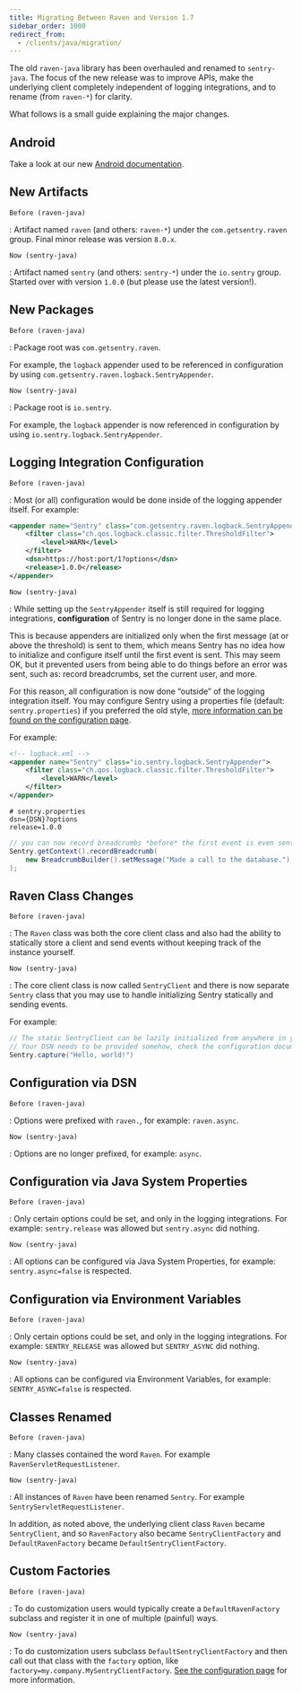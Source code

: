 ```yaml
---
title: Migrating Between Raven and Version 1.7
sidebar_order: 1000
redirect_from:
  - /clients/java/migration/
---
```


The old `raven-java` library has been overhauled and renamed to `sentry-java`. The focus of the new release was to improve APIs, make the underlying client completely independent of logging integrations, and to rename (from `raven-*`) for clarity.

What follows is a small guide explaining the major changes.

## Android

Take a look at our new [ Android documentation](/platforms/android/).

## New Artifacts

`Before (raven-java)`

: Artifact named `raven` (and others: `raven-*`) under the `com.getsentry.raven` group. Final minor release was version `8.0.x`.

`Now (sentry-java)`

: Artifact named `sentry` (and others: `sentry-*`) under the `io.sentry` group. Started over with version `1.0.0` (but please use the latest version!).

## New Packages

`Before (raven-java)`

: Package root was `com.getsentry.raven`.

For example, the `logback` appender used to be referenced in configuration by using `com.getsentry.raven.logback.SentryAppender`.

`Now (sentry-java)`

: Package root is `io.sentry`.

For example, the `logback` appender is now referenced in configuration by using `io.sentry.logback.SentryAppender`.

## Logging Integration Configuration

`Before (raven-java)`

: Most (or all) configuration would be done inside of the logging appender itself. For example:

```xml
<appender name="Sentry" class="com.getsentry.raven.logback.SentryAppender">
    <filter class="ch.qos.logback.classic.filter.ThresholdFilter">
        <level>WARN</level>
    </filter>
    <dsn>https://host:port/1?options</dsn>
    <release>1.0.0</release>
</appender>
```

`Now (sentry-java)`

: While setting up the `SentryAppender` itself is still required for logging integrations, **configuration** of Sentry is no longer done in the same place.

This is because appenders are initialized only when the first message (at or above the threshold) is sent to them, which means Sentry has no idea how to initialize and configure itself until the first event is sent. This may seem OK, but it prevented users from being able to do things before an error was sent, such as: record breadcrumbs, set the current user, and more.

For this reason, all configuration is now done “outside” of the logging integration itself. You may configure Sentry using a properties file (default: `sentry.properties`) if you preferred the old style, [more information can be found on the configuration page](/platforms/java/configuration/#configuration-methods).

For example:

```xml
<!-- logback.xml -->
<appender name="Sentry" class="io.sentry.logback.SentryAppender">
    <filter class="ch.qos.logback.classic.filter.ThresholdFilter">
        <level>WARN</level>
    </filter>
</appender>
```

```properties
# sentry.properties
dsn={DSN}?options
release=1.0.0
```

```java
// you can now record breadcrumbs *before* the first event is even sent
Sentry.getContext().recordBreadcrumb(
    new BreadcrumbBuilder().setMessage("Made a call to the database.").build()
);
```

## Raven Class Changes

`Before (raven-java)`

: The `Raven` class was both the core client class and also had the ability to statically store a client and send events without keeping track of the instance yourself.

`Now (sentry-java)`

: The core client class is now called `SentryClient` and there is now separate `Sentry` class that you may use to handle initializing Sentry statically and sending events.

For example:

```java
// The static SentryClient can be lazily initialized from anywhere in your application.
// Your DSN needs to be provided somehow, check the configuration documentation!
Sentry.capture("Hello, world!")
```

## Configuration via DSN

`Before (raven-java)`

: Options were prefixed with `raven.`, for example: `raven.async`.

`Now (sentry-java)`

: Options are no longer prefixed, for example: `async`.

## Configuration via Java System Properties

`Before (raven-java)`

: Only certain options could be set, and only in the logging integrations. For example: `sentry.release` was allowed but `sentry.async` did nothing.

`Now (sentry-java)`

: All options can be configured via Java System Properties, for example: `sentry.async=false` is respected.

## Configuration via Environment Variables

`Before (raven-java)`

: Only certain options could be set, and only in the logging integrations. For example: `SENTRY_RELEASE` was allowed but `SENTRY_ASYNC` did nothing.

`Now (sentry-java)`

: All options can be configured via Environment Variables, for example: `SENTRY_ASYNC=false` is respected.

## Classes Renamed

`Before (raven-java)`

: Many classes contained the word `Raven`. For example `RavenServletRequestListener`.

`Now (sentry-java)`

: All instances of `Raven` have been renamed `Sentry`. For example `SentryServletRequestListener`.

In addition, as noted above, the underlying client class `Raven` became `SentryClient`, and so `RavenFactory` also became `SentryClientFactory` and `DefaultRavenFactory` became `DefaultSentryClientFactory`.

## Custom Factories

`Before (raven-java)`

: To do customization users would typically create a `DefaultRavenFactory` subclass and register it in one of multiple (painful) ways.

`Now (sentry-java)`

: To do customization users subclass `DefaultSentryClientFactory` and then call out that class with the `factory` option, like `factory=my.company.MySentryClientFactory`. [See the configuration page](/platforms/java/configuration/) for more information.

